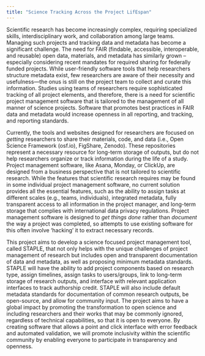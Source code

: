 ```yaml
---
title: "Science Tracking Across the Project LifEspan"
---
```


Scientific research has become increasingly complex, requiring specialized skills, interdisciplinary work, and collaboration among large teams. Managing such projects and tracking data and metadata has become a significant challenge. The need for FAIR (findable, accessible, interoperable, and reusable) open data, materials, and metadata has similarly grown -- especially considering recent mandates for required sharing for federally funded projects. While user-friendly software tools that help researchers structure metadata exist, few researchers are aware of their necessity and usefulness---the onus is still on the project team to collect and curate this information. Studies using teams of researchers require sophisticated tracking of all project elements, and therefore, there is a need for scientific project management software that is tailored to the management of all manner of science projects. Software that promotes best practices in FAIR data and metadata would increase openness in all reporting, and tracking, and reporting standards.

Currently, the tools and websites designed for researchers are focused on *getting* researchers to share their materials, code, and data (i.e., Open Science Framework (osf.io), FigShare, Zenodo). These repositories represent a necessary resource for long-term storage of outputs, but do not help researchers organize or track information during the life of a study. Project management software, like Asana, Monday, or ClickUp, are designed from a business perspective that is not tailored to scientific research. While the features that scientific research requires may be found in some individual project management software, no current solution provides all the essential features, such as the ability to assign tasks at different scales (e.g., teams, individuals), integrated metadata, fully transparent access to all information in the project manager, and long-term storage that complies with international data privacy regulations. Project management software is designed to *get things done* rather than *document* the way a project was completed, so attempts to use existing software for this often involve 'hacking' it to extract necessary records.

This project aims to develop a science focused project management tool, called STAPLE, that not only helps with the unique challenges of project management of research but includes open and transparent documentation of data and metadata, as well as proposing minimum metadata standards. STAPLE will have the ability to add project components based on research type, assign timelines, assign tasks to users/groups, link to long-term storage of research outputs, and interface with relevant application interfaces to track authorship credit. STAPLE will also include default metadata standards for documentation of common research outputs, be open-source, and allow for community input. The project aims to have a global impact by promoting the transformation to open science and including researchers and their works that may be commonly ignored, regardless of technical capabilities, so that it is open to everyone. By creating software that allows a point and click interface with error feedback and automated validation, we will promote inclusivity within the scientific community by enabling everyone to participate in transparency and openness.
